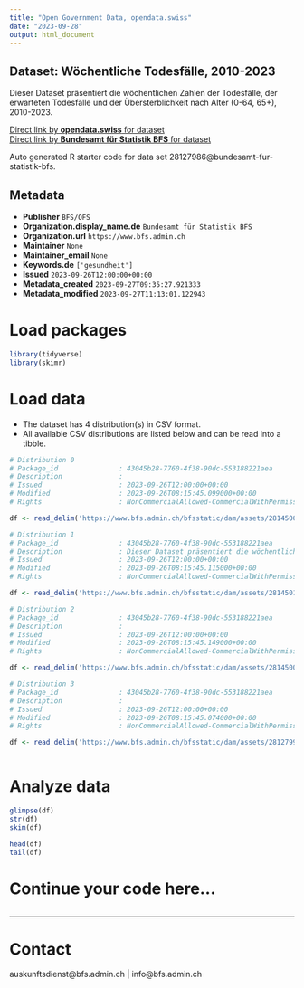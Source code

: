 ```yaml
---
title: "Open Government Data, opendata.swiss"
date: "2023-09-28"
output: html_document
---
```


## Dataset: Wöchentliche Todesfälle, 2010-2023

Dieser Dataset präsentiert die wöchentlichen Zahlen der Todesfälle, der erwarteten Todesfälle und der Übersterblichkeit nach Alter (0-64, 65+), 2010-2023.

[Direct link by **opendata.swiss** for dataset](https://opendata.swiss/de/dataset/wochentliche-todesfalle-2010-2023)<br>
[Direct link by **Bundesamt für Statistik BFS** for dataset](https://www.bfs.admin.ch/asset/de/ts-d-14.03.04.03-wr)

Auto generated R starter code for data set 28127986@bundesamt-fur-statistik-bfs.

## Metadata

- **Publisher** `BFS/OFS`
- **Organization.display_name.de** `Bundesamt für Statistik BFS`
- **Organization.url** `https://www.bfs.admin.ch`
- **Maintainer** `None`
- **Maintainer_email** `None`
- **Keywords.de** `['gesundheit']`
- **Issued** `2023-09-26T12:00:00+00:00`
- **Metadata_created** `2023-09-27T09:35:27.921333`
- **Metadata_modified** `2023-09-27T11:13:01.122943`


# Load packages

```r

library(tidyverse)
library(skimr)

```

# Load data

-   The dataset has 4 distribution(s) in CSV format.
-   All available CSV distributions are listed below and can be read into a tibble.

```r

# Distribution 0
# Package_id               : 43045b28-7760-4f38-90dc-553188221aea
# Description              : 
# Issued                   : 2023-09-26T12:00:00+00:00
# Modified                 : 2023-09-26T08:15:45.099000+00:00
# Rights                   : NonCommercialAllowed-CommercialWithPermission-ReferenceRequired

df <- read_delim('https://www.bfs.admin.ch/bfsstatic/dam/assets/28145002/master')

# Distribution 1
# Package_id               : 43045b28-7760-4f38-90dc-553188221aea
# Description              : Dieser Dataset präsentiert die wöchentlichen Zahlen der Todesfälle, der erwarteten Todesfälle und der Übersterblichkeit nach Alter (0-64, 65+), 2010-2023.
# Issued                   : 2023-09-26T12:00:00+00:00
# Modified                 : 2023-09-26T08:15:45.115000+00:00
# Rights                   : NonCommercialAllowed-CommercialWithPermission-ReferenceRequired

df <- read_delim('https://www.bfs.admin.ch/bfsstatic/dam/assets/28145011/master')

# Distribution 2
# Package_id               : 43045b28-7760-4f38-90dc-553188221aea
# Description              : 
# Issued                   : 2023-09-26T12:00:00+00:00
# Modified                 : 2023-09-26T08:15:45.149000+00:00
# Rights                   : NonCommercialAllowed-CommercialWithPermission-ReferenceRequired

df <- read_delim('https://www.bfs.admin.ch/bfsstatic/dam/assets/28145006/master')

# Distribution 3
# Package_id               : 43045b28-7760-4f38-90dc-553188221aea
# Description              : 
# Issued                   : 2023-09-26T12:00:00+00:00
# Modified                 : 2023-09-26T08:15:45.074000+00:00
# Rights                   : NonCommercialAllowed-CommercialWithPermission-ReferenceRequired

df <- read_delim('https://www.bfs.admin.ch/bfsstatic/dam/assets/28127996/master')



```

# Analyze data

```r

glimpse(df)
str(df)
skim(df)

head(df)
tail(df)

```

# Continue your code here...

```r

```

------------------------------------------------------------------------

# Contact

auskunftsdienst@bfs.admin.ch | info@bfs.admin.ch
